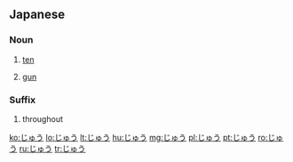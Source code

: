 ==Japanese==
===Noun===
{{ja-noun|h|rom=jū|hidx=しゅう'}}

#{{ja-def|十}} [[ten]]
#{{ja-def|銃}} [[gun]]

===Suffix===
{{ja-pos|h|suffix|rom=-jū|hidx=しゅう'}}

# {{ja-def|中}} throughout

[[ko:じゅう]]
[[lo:じゅう]]
[[lt:じゅう]]
[[hu:じゅう]]
[[mg:じゅう]]
[[pl:じゅう]]
[[pt:じゅう]]
[[ro:じゅう]]
[[ru:じゅう]]
[[tr:じゅう]]